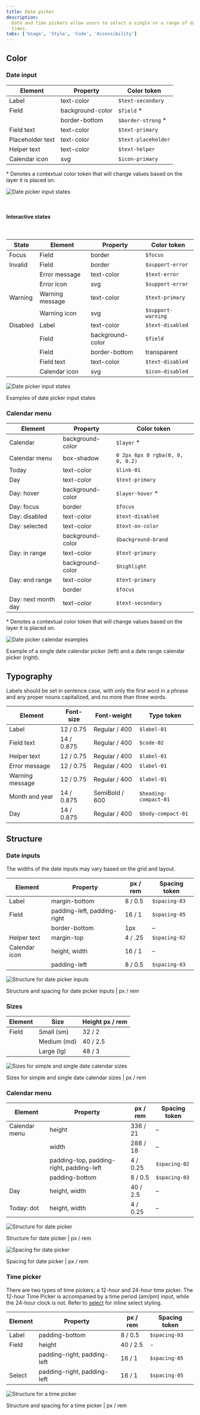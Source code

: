 ```yaml
---
title: Date picker
description:
  Date and time pickers allow users to select a single or a range of dates and
  times.
tabs: ['Usage', 'Style', 'Code', 'Accessibility']
---
```


## Color

### Date input

| Element          | Property         | Color token         |
| ---------------- | ---------------- | ------------------- |
| Label            | text-color       | `$text-secondary`   |
| Field            | background-color | `$field` \*         |
|                  | border-bottom    | `$border-strong` \* |
| Field text       | text-color       | `$text-primary`     |
| Placeholder text | text-color       | `$text-placeholder` |
| Helper text      | text-color       | `$text-helper`      |
| Calendar icon    | svg              | `$icon-primary`     |

<Caption>
  * Denotes a contextual color token that will change values based on the layer
  it is placed on.
</Caption>

<Row>
<Column colLg={8}>

![Date picker input states](images/date-picker-style-7.png)

</Column>
</Row>

<br />

#### Interactive states

<br />

| State    | Element         | Property         | Color token        |
| -------- | --------------- | ---------------- | ------------------ |
| Focus    | Field           | border           | `$focus`           |
| Invalid  | Field           | border           | `$support-error`   |
|          | Error message   | text-color       | `$text-error`      |
|          | Error icon      | svg              | `$support-error`   |
| Warning  | Warning message | text-color       | `$text-primary`    |
|          | Warning icon    | svg              | `$support-warning` |
| Disabled | Label           | text-color       | `$text-disabled`   |
|          | Field           | background-color | `$field`           |
|          | Field           | border-bottom    | transparent        |
|          | Field text      | text-color       | `$text-disabled`   |
|          | Calendar icon   | svg              | `$icon-disabled`   |

<Row>
<Column colLg={12}>

![Date picker input states](images/date-picker-style-6.png)

</Column>
</Row>

<Caption>Examples of date picker input states</Caption>

### Calendar menu

| Element             | Property         | Color token                      |
| ------------------- | ---------------- | -------------------------------- |
| Calendar            | background-color | `$layer` \*                      |
| Calendar menu       | box-shadow       | `0 2px 6px 0 rgba(0, 0, 0, 0.2)` |
| Today               | text-color       | `$link-01`                       |
| Day                 | text-color       | `$text-primary`                  |
| Day: hover          | background-color | `$layer-hover` \*                |
| Day: focus          | border           | `$focus`                         |
| Day: disabled       | text-color       | `$text-disabled`                 |
| Day: selected       | text-color       | `$text-on-color`                 |
|                     | background-color | `$background-brand`              |
| Day: in range       | text-color       | `$text-primary`                  |
|                     | background-color | `$highlight`                     |
| Day: end range      | text-color       | `$text-primary`                  |
|                     | border           | `$focus`                         |
| Day: next month day | text-color       | `$text-secondary`                |

<Caption>
  * Denotes a contextual color token that will change values based on the layer
  it is placed on.
</Caption>

<Row>
<Column colLg={12}>

![Date picker calendar examples](images/date-picker-style-1.png)

</Column>
</Row>

<Caption>
  Example of a single date calendar picker (left) and a date range calendar
  picker (right).
</Caption>

## Typography

Labels should be set in sentence case, with only the first word in a phrase and
any proper nouns capitalized, and no more than three words.

| Element         | Font-size  | Font-weight    | Type token            |
| --------------- | ---------- | -------------- | --------------------- |
| Label           | 12 / 0.75  | Regular / 400  | `$label-01`           |
| Field text      | 14 / 0.875 | Regular / 400  | `$code-02`            |
| Helper text     | 12 / 0.75  | Regular / 400  | `$label-01`           |
| Error message   | 12 / 0.75  | Regular / 400  | `$label-01`           |
| Warning message | 12 / 0.75  | Regular / 400  | `$label-01`           |
| Month and year  | 14 / 0.875 | SemiBold / 600 | `$heading-compact-01` |
| Day             | 14 / 0.875 | Regular / 400  | `$body-compact-01`    |

## Structure

### Date inputs

The widths of the date inputs may vary based on the grid and layout.

| Element       | Property                    | px / rem | Spacing token |
| ------------- | --------------------------- | -------- | ------------- |
| Label         | margin-bottom               | 8 / 0.5  | `$spacing-03` |
| Field         | padding-left, padding-right | 16 / 1   | `$spacing-05` |
|               | border-bottom               | 1px      | –             |
| Helper text   | margin-top                  | 4 / .25  | `$spacing-02` |
| Calendar icon | height, width               | 16 / 1   | –             |
|               | padding-left                | 8 / 0.5  | `$spacing-03` |

<div className="image--fixed">

![Structure for date picker inputs](images/date-picker-style-4.png)

</div>

<Caption>Structure and spacing for date picker inputs | px / rem</Caption>

### Sizes

| Element | Size        | Height px / rem |
| ------- | ----------- | --------------- |
| Field   | Small (sm)  | 32 / 2          |
|         | Medium (md) | 40 / 2.5        |
|         | Large (lg)  | 48 / 3          |

<div className="image--fixed">

![Sizes for simple and single date calendar sizes](images/date-picker-style-size.png)

</div>

<Caption>Sizes for simple and single date calendar sizes | px / rem</Caption>

### Calendar menu

| Element       | Property                                 | px / rem | Spacing token |
| ------------- | ---------------------------------------- | -------- | ------------- |
| Calendar menu | height                                   | 336 / 21 | –             |
|               | width                                    | 288 / 18 | –             |
|               | padding-top, padding-right, padding-left | 4 / 0.25 | `$spacing-02` |
|               | padding-bottom                           | 8 / 0.5  | `$spacing-03` |
| Day           | height, width                            | 40 / 2.5 | –             |
| Today: dot    | height, width                            | 4 / 0.25 | –             |

<div className="image--fixed">

![Structure for date picker](images/date-picker-style-2.png)

</div>

<Caption>Structure for date picker | px / rem</Caption>

<div className="image--fixed">

![Spacing for date picker](images/date-picker-style-3.png)

</div>

<Caption>Spacing for date picker | px / rem</Caption>

### Time picker

There are two types of time pickers; a 12-hour and 24-hour time picker. The
12-hour Time Picker is accompanied by a time period (am/pm) input, while the
24-hour clock is not. Refer to [select](/components/select/code) for inline
select styling.

| Element | Property                    | px / rem | Spacing token |
| ------- | --------------------------- | -------- | ------------- |
| Label   | padding-bottom              | 8 / 0.5  | `$spacing-03` |
| Field   | height                      | 40 / 2.5 | -             |
|         | padding-right, padding-left | 16 / 1   | `$spacing-05` |
| Select  | padding-right, padding-left | 16 / 1   | `$spacing-05` |

<div className="image--fixed">

![Structure for a time picker](images/time-picker-style-1.png)

</div>

<Caption>Structure and spacing for a time picker | px / rem</Caption>

